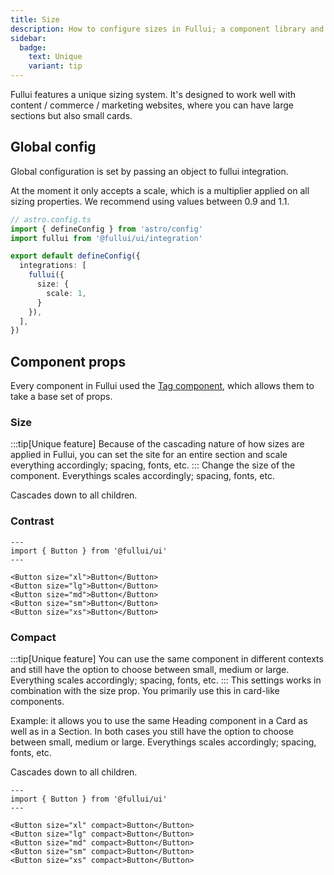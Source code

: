 ```yaml
---
title: Size
description: How to configure sizes in Fullui; a component library and design system built for Astro.
sidebar:
  badge:
    text: Unique
    variant: tip
---
```


Fullui features a unique sizing system. It's designed to work well with content / commerce / marketing websites, where you can have large sections but also small cards.

## Global config
Global configuration is set by passing an object to fullui integration. 

At the moment it only accepts a scale, which is a multiplier applied on all sizing properties. We recommend using values between 0.9 and 1.1.

```ts
// astro.config.ts
import { defineConfig } from 'astro/config'
import fullui from '@fullui/ui/integration'

export default defineConfig({
  integrations: [
    fullui({
      size: {
        scale: 1,
      }
    }),
  ],
})
```

## Component props
Every component in Fullui used the [Tag component](/utility/tag), which allows them to take a base set of props. 

### Size
:::tip[Unique feature]
Because of the cascading nature of how sizes are applied in Fullui, you can set the site for an entire section and scale everything accordingly; spacing, fonts, etc.
:::
Change the size of the component. Everythings scales accordingly; spacing, fonts, etc.

Cascades down to all children.
### Contrast
```astro live
---
import { Button } from '@fullui/ui'
---

<Button size="xl">Button</Button>
<Button size="lg">Button</Button>
<Button size="md">Button</Button>
<Button size="sm">Button</Button>
<Button size="xs">Button</Button>
```
### Compact
:::tip[Unique feature]
You can use the same component in different contexts and still have the option to choose between small, medium or large. Everything scales accordingly; spacing, fonts, etc. 
:::
This settings works in combination with the size prop. You primarily use this in card-like components.

Example: it allows you to use the same Heading component in a Card as well as in a Section. In both cases you still have the option to choose between small, medium or large. Everythings scales accordingly; spacing, fonts, etc.

Cascades down to all children.
```astro live
---
import { Button } from '@fullui/ui'
---

<Button size="xl" compact>Button</Button>
<Button size="lg" compact>Button</Button>
<Button size="md" compact>Button</Button>
<Button size="sm" compact>Button</Button>
<Button size="xs" compact>Button</Button>
```